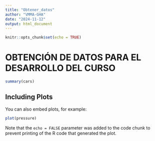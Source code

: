 ```yaml
---
title: "Obtener_datos"
author: "VMMA-GHA"
date: "2024-11-12"
output: html_document
---
```


```r
knitr::opts_chunk$set(echo = TRUE)
```

# OBTENCIÓN DE DATOS PARA EL DESARROLLO DEL CURSO




```r
summary(cars)
```

## Including Plots

You can also embed plots, for example:

```r
plot(pressure)
```

Note that the `echo = FALSE` parameter was added to the code chunk to prevent printing of the R code that generated the plot.
